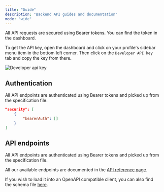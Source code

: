 ```yaml
---
title: "Guide"
description: "Backend API guides and documentation"
mode: "wide"
---
```


<Note>
  All API requests are secured using Bearer tokens. You can find the token in the dashboard.
</Note>

To get the API key, open the dashboard and click on your profile's sidebar menu item in the bottom left corner. Then click on the `Developer API key` tab and copy the key from there.

<img
  className="border rounded-xl shadow-md"
  src="/images/user-api-key.webp"
  alt="Developer api key"
/>

## Authentication

All API endpoints are authenticated using Bearer tokens and picked up from the specification file.

```json
"security": [
	{
		"bearerAuth": []
	}
]
```

## API endpoints

All API endpoints are authenticated using Bearer tokens and picked up from the specification file.

All our available endpoints are documented in the [API reference page](/api-reference/checks/get-check-session-results).

If you wish to load it into an OpenAPI compatible client, you can also find the schema file [here](https://visitorquery.com/api/schema).